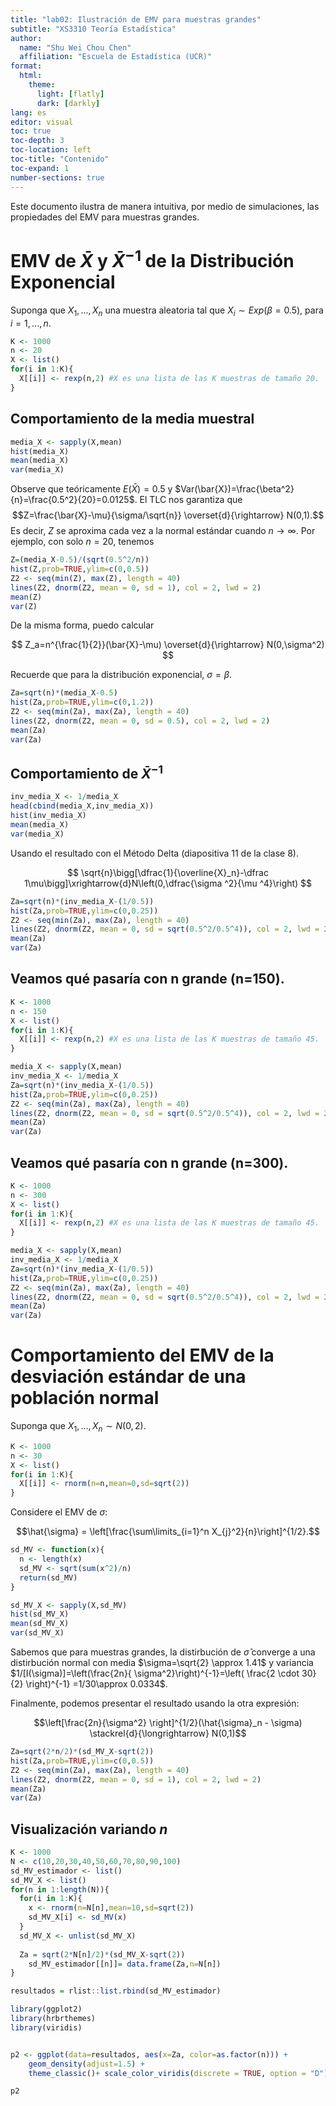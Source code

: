 ```yaml
---
title: "lab02: Ilustración de EMV para muestras grandes"
subtitle: "XS3310 Teoría Estadística"
author: 
  name: "Shu Wei Chou Chen"
  affiliation: "Escuela de Estadística (UCR)"
format: 
  html:
    theme: 
      light: [flatly]
      dark: [darkly]
lang: es
editor: visual
toc: true
toc-depth: 3
toc-location: left
toc-title: "Contenido"
toc-expand: 1
number-sections: true
---
```


Este documento ilustra de manera intuitiva, por medio de simulaciones, las propiedades del EMV para muestras grandes.

# EMV de $\bar{X}$ y $\bar{X}^{-1}$ de la Distribución Exponencial

Suponga que $X_1,...,X_n$ una muestra aleatoria tal que $X_i \sim Exp(\beta=0.5)$, para $i=1,...,n$.

```r
K <- 1000
n <- 20
X <- list()
for(i in 1:K){
  X[[i]] <- rexp(n,2) #X es una lista de las K muestras de tamaño 20.
}
```

## Comportamiento de la media muestral

```r
media_X <- sapply(X,mean)
hist(media_X)
mean(media_X)
var(media_X)
```

Observe que teóricamente $E(\bar{X})=0.5$ y $Var(\bar{X})=\frac{\beta^2}{n}=\frac{0.5^2}{20}=0.0125$. El TLC nos garantiza que $$Z=\frac{\bar{X}-\mu}{\sigma/\sqrt{n}} \overset{d}{\rightarrow} N(0,1).$$ Es decir, $Z$ se aproxima cada vez a la normal estándar cuando $n\rightarrow \infty$. Por ejemplo, con solo $n=20$, tenemos

```r
Z=(media_X-0.5)/(sqrt(0.5^2/n))
hist(Z,prob=TRUE,ylim=c(0,0.5))
Z2 <- seq(min(Z), max(Z), length = 40)
lines(Z2, dnorm(Z2, mean = 0, sd = 1), col = 2, lwd = 2)
mean(Z)
var(Z)
```

De la misma forma, puedo calcular

$$
Z_a=n^{\frac{1}{2}}(\bar{X}-\mu) \overset{d}{\rightarrow} N(0,\sigma^2)
$$

Recuerde que para la distribución exponencial, $\sigma=\beta$.

```r
Za=sqrt(n)*(media_X-0.5)
hist(Za,prob=TRUE,ylim=c(0,1.2))
Z2 <- seq(min(Za), max(Za), length = 40)
lines(Z2, dnorm(Z2, mean = 0, sd = 0.5), col = 2, lwd = 2)
mean(Za)
var(Za)
```

## Comportamiento de $\bar{X}^{-1}$

```r
inv_media_X <- 1/media_X
head(cbind(media_X,inv_media_X))
hist(inv_media_X)
mean(media_X)
var(media_X)
```

Usando el resultado con el Método Delta (diapositiva 11 de la clase 8).

$$ \sqrt{n}\bigg[\dfrac{1}{\overline{X}_n}-\dfrac 1\mu\bigg]\xrightarrow{d}N\left(0,\dfrac{\sigma ^2}{\mu ^4}\right) $$

```r
Za=sqrt(n)*(inv_media_X-(1/0.5))
hist(Za,prob=TRUE,ylim=c(0,0.25))
Z2 <- seq(min(Za), max(Za), length = 40)
lines(Z2, dnorm(Z2, mean = 0, sd = sqrt(0.5^2/0.5^4)), col = 2, lwd = 2)
mean(Za)
var(Za)
```

## Veamos qué pasaría con n grande (n=150).

```r
K <- 1000
n <- 150
X <- list()
for(i in 1:K){
  X[[i]] <- rexp(n,2) #X es una lista de las K muestras de tamaño 45.
}
```

```r
media_X <- sapply(X,mean)
inv_media_X <- 1/media_X
Za=sqrt(n)*(inv_media_X-(1/0.5))
hist(Za,prob=TRUE,ylim=c(0,0.25))
Z2 <- seq(min(Za), max(Za), length = 40)
lines(Z2, dnorm(Z2, mean = 0, sd = sqrt(0.5^2/0.5^4)), col = 2, lwd = 2)
mean(Za)
var(Za)
```

## Veamos qué pasaría con n grande (n=300).

```r
K <- 1000
n <- 300
X <- list()
for(i in 1:K){
  X[[i]] <- rexp(n,2) #X es una lista de las K muestras de tamaño 45.
}
```

```r
media_X <- sapply(X,mean)
inv_media_X <- 1/media_X
Za=sqrt(n)*(inv_media_X-(1/0.5))
hist(Za,prob=TRUE,ylim=c(0,0.25))
Z2 <- seq(min(Za), max(Za), length = 40)
lines(Z2, dnorm(Z2, mean = 0, sd = sqrt(0.5^2/0.5^4)), col = 2, lwd = 2)
mean(Za)
var(Za)
```

# Comportamiento del EMV de la desviación estándar de una población normal

Suponga que $X_1,...,X_n \sim N(0,2)$.

```r
K <- 1000
n <- 30
X <- list()
for(i in 1:K){
  X[[i]] <- rnorm(n=n,mean=0,sd=sqrt(2)) 
}
```

Considere el EMV de $\sigma$:

$$\hat{\sigma} = \left[\frac{\sum\limits_{i=1}^n X_{j}^2}{n}\right]^{1/2}.$$

```r
sd_MV <- function(x){
  n <- length(x)
  sd_MV <- sqrt(sum(x^2)/n)
  return(sd_MV)
}

sd_MV_X <- sapply(X,sd_MV)
hist(sd_MV_X)
mean(sd_MV_X)
var(sd_MV_X)
```

Sabemos que para muestras grandes, la distirbución de $\hat{\sigma}$ converge a una distirbución normal con media $\sigma=\sqrt{2} \approx 1.41$ y variancia $1/[I(\sigma)]=\left(\frac{2n}{ \sigma^2}\right)^{-1}=\left( \frac{2 \cdot 30}{2} \right)^{-1} =1/30\approx 0.0334$.

Finalmente, podemos presentar el resultado usando la otra expresión:

$$\left[\frac{2n}{\sigma^2} \right]^{1/2}(\hat{\sigma}_n - \sigma) \stackrel{d}{\longrightarrow} N(0,1)$$

```r
Za=sqrt(2*n/2)*(sd_MV_X-sqrt(2))
hist(Za,prob=TRUE,ylim=c(0,0.5))
Z2 <- seq(min(Za), max(Za), length = 40)
lines(Z2, dnorm(Z2, mean = 0, sd = 1), col = 2, lwd = 2)
mean(Za)
var(Za)
```

## Visualización variando $n$

```r
K <- 1000
N <- c(10,20,30,40,50,60,70,80,90,100)
sd_MV_estimador <- list()
sd_MV_X <- list()
for(n in 1:length(N)){
  for(i in 1:K){
    x <- rnorm(n=N[n],mean=10,sd=sqrt(2)) 
    sd_MV_X[i] <- sd_MV(x)
  }
  sd_MV_X <- unlist(sd_MV_X)
  
  Za = sqrt(2*N[n]/2)*(sd_MV_X-sqrt(2))
    sd_MV_estimador[[n]]= data.frame(Za,n=N[n])
}

resultados = rlist::list.rbind(sd_MV_estimador)

library(ggplot2)
library(hrbrthemes)
library(viridis)


p2 <- ggplot(data=resultados, aes(x=Za, color=as.factor(n))) +
    geom_density(adjust=1.5) +
    theme_classic()+ scale_color_viridis(discrete = TRUE, option = "D")

p2
```
